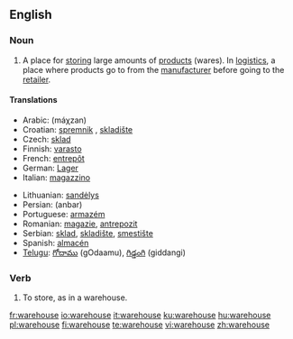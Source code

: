 ==English==
{{wikipedia}}

===Noun===
{{en-noun}}

# A place for [[store|storing]] large amounts of [[product]]s (wares). In [[logistics]], a place where products go to from the [[manufacturer]] before going to the [[retailer]].

====Translations====
{{top}}
* Arabic: {{Arab|[[مخزن]]}} (máχzan) {{m}}
* Croatian: [[spremnik]] {{m}}, [[skladište]]
* Czech: [[sklad]] {{m}}
* Finnish: [[varasto]]
* French: [[entrepôt]] {{m}}
* German: [[Lager]] {{n}}
* Italian: [[magazzino]] {{m}}
{{mid}}
* Lithuanian: [[sandėlys]]
* Persian: {{fa-Arab|[[انبار]]}} (anbar)
* Portuguese: [[armazém]] {{m}}
* Romanian: [[magazie]], [[antrepozit]]
* Serbian: [[sklad]], [[skladište]], [[smestište]]
* Spanish: [[almacén]] {{m}}
* [[Telugu]]: [[గోదాము]] (gOdaamu), [[గిడ్డంగి]] (giddangi)
{{bottom}}

===Verb===
{{en-verb|warehous|es}}

# To store, as in a warehouse.

[[fr:warehouse]]
[[io:warehouse]]
[[it:warehouse]]
[[ku:warehouse]]
[[hu:warehouse]]
[[pl:warehouse]]
[[fi:warehouse]]
[[te:warehouse]]
[[vi:warehouse]]
[[zh:warehouse]]